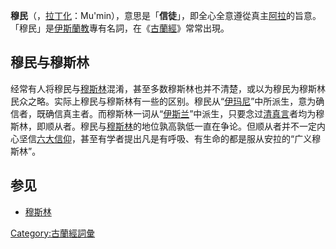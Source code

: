 {{伊斯蘭教}}
'''穆民'''（{{lang-ar|'''مؤمن'''}}，[[拉丁化|拉丁化]]：Mu'min），意思是「'''信徒'''」，即全心全意遵從真主[[阿拉|阿拉]]的旨意。「穆民」是[[伊斯蘭教|伊斯蘭教]]專有名詞，在《[[古蘭經|古蘭經]]》常常出現。

== 穆民与穆斯林 ==
经常有人将穆民与[[穆斯林|穆斯林]]混淆，甚至多数穆斯林也并不清楚，或以为穆民为穆斯林民众之略。实际上穆民与穆斯林有一些的区别。穆民从“[[伊玛尼|伊玛尼]]”中所派生，意为确信者，既确信真主者。而穆斯林一词从“[[伊斯兰|伊斯兰]]”中派生，只要念过[[清真言|清真言]]者均为穆斯林，即顺从者。穆民与[[穆斯林|穆斯林]]的地位孰高孰低一直在争论。但顺从者并不一定内心坚信[[六大信仰|六大信仰]]，甚至有学者提出凡是有呼吸、有生命的都是服从安拉的“广义穆斯林”。

== 参见 ==
*[[穆斯林|穆斯林]]

{{宗教小作品}}

[[Category:古蘭經詞彙|Category:古蘭經詞彙]]